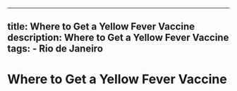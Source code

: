 ---
  title: Where to Get a Yellow Fever Vaccine
  description: Where to Get a Yellow Fever Vaccine
  tags:
    - Rio de Janeiro
  ---
  # Where to Get a Yellow Fever Vaccine
  